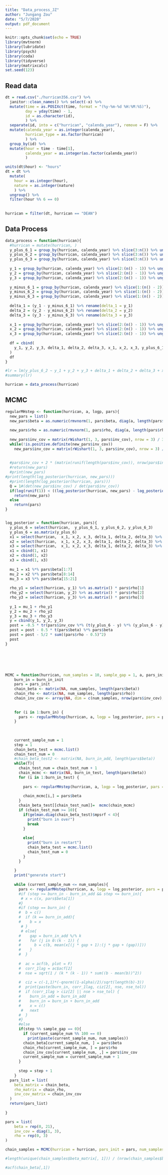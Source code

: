 ```yaml
---
title: "Data_process_JZ"
author: "Jungang Zou"
date: "5/7/2020"
output: pdf_document
---
```


```r
knitr::opts_chunk$set(echo = TRUE)
library(mvtnorm)
library(lubridate)
library(psych)
library(coda)
library(tidyverse)
library(matrixcalc)
set.seed(123)
```

## Read data

```r
dt = read.csv("./hurrican356.csv") %>% 
  janitor::clean_names() %>% select(-x) %>% 
  mutate(time = as.POSIXct(time, format = "(%y-%m-%d %H:%M:%S)"), 
         day = yday(time) - 1,
         id = as.character(id),
         ) %>% 
  separate(id, into = c("hurrican", "calenda_year"), remove = F) %>% 
  mutate(calenda_year = as.integer(calenda_year),
         hurrican_type = as.factor(hurrican)
         ) %>% 
  group_by(id) %>% 
  mutate(hour = time - time[1],
         calenda_year = as.integer(as.factor(calenda_year))
         )

units(dt$hour) <- "hours"
dt = dt %>% 
  mutate(
    hour = as.integer(hour),
    nature = as.integer(nature)
    ) %>% 
  ungroup() %>% 
  filter(hour %% 6 == 0)
         
        
hurrican = filter(dt, hurrican == "DEAN")
```

## Data Process



```r

data_process = function(hurrican){
  #hurrican = mutate(hurrican, ) 
  y_plus_6_1 = group_by(hurrican, calenda_year) %>% slice(3:n()) %>% ungroup() %>% select(latitude) %>% rename(y_plus_6_1 = latitude)
  y_plus_6_2 = group_by(hurrican, calenda_year) %>% slice(3:n()) %>% ungroup() %>% select(longitude) %>% rename(y_plus_6_2 = longitude)
  y_plus_6_3 = group_by(hurrican, calenda_year) %>% slice(3:n()) %>% ungroup() %>% select(wind_kt) %>% rename(y_plus_6_3 = wind_kt)
  
  y_1 = group_by(hurrican, calenda_year) %>% slice(2:(n() - 1)) %>% ungroup() %>% select(latitude) %>% rename(y_1 = latitude)
  y_2 = group_by(hurrican, calenda_year) %>% slice(2:(n() - 1)) %>% ungroup() %>% select(longitude) %>% rename(y_2 = longitude)
  y_3 = group_by(hurrican, calenda_year) %>% slice(2:(n() - 1)) %>% ungroup() %>% select(wind_kt) %>% rename(y_3 = wind_kt)
  
  y_minus_6_1 = group_by(hurrican, calenda_year) %>% slice(1:(n() - 2)) %>% ungroup() %>% select(latitude) %>% rename(y_minus_6_1 = latitude)
  y_minus_6_2 = group_by(hurrican, calenda_year) %>% slice(1:(n() - 2)) %>% ungroup() %>% select(longitude) %>% rename(y_minus_6_2 = longitude)
  y_minus_6_3 = group_by(hurrican, calenda_year) %>% slice(1:(n() - 2)) %>% ungroup() %>% select(wind_kt) %>% rename(y_minus_6_3 = wind_kt)
  
  delta_1 = (y_1 - y_minus_6_1) %>% rename(delta_1 = y_1)
  delta_2 = (y_2 - y_minus_6_2) %>% rename(delta_2 = y_2)
  delta_3 = (y_3 - y_minus_6_3) %>% rename(delta_3 = y_3)
  
  x_1 = group_by(hurrican, calenda_year) %>% slice(2:(n() - 1)) %>% ungroup() %>% select(day) %>% rename(x_1 = day)
  x_2 = group_by(hurrican, calenda_year) %>% slice(2:(n() - 1)) %>% ungroup() %>% select(calenda_year) %>% rename(x_2 = calenda_year)
  x_3 = group_by(hurrican, calenda_year) %>% slice(2:(n() - 1)) %>% ungroup() %>% select(nature) %>% rename(x_3 = nature)
  
  df = cbind(
    y_1, y_2, y_3, delta_1, delta_2, delta_3, x_1, x_2, x_3, y_plus_6_1, y_plus_6_2, y_plus_6_3
  )
  df
}

#lr = lm(y_plus_6_2 ~ y_1 + y_2 + y_3 + delta_1 + delta_2 + delta_3 + x_1 + x_2 + x_3, data = df)
#summary(lr)
```

```r
hurrican = data_process(hurrican)

```


## MCMC

```r
regularMHstep <- function(hurrican, a, logp, pars){
  new_pars = list()
  new_pars$beta = as.numeric(rmvnorm(1, pars$beta, diag(a, length(pars$beta)))) #+ 2 * (runif(length(pars$beta)) - 0.5) * a
  
  new_pars$rho = as.numeric(rmvnorm(1, pars$rho, diag(a, length(pars$rho))))# + 2 * (runif(length(pars$rho)) - 0.5) * a
  
  new_pars$inv_cov = matrix(rWishart(1, 3, pars$inv_cov), nrow = 3) / 3
  while(!is.positive.definite(new_pars$inv_cov))
    new_pars$inv_cov = matrix(rWishart(1, 3, pars$inv_cov), nrow = 3) / 3
  
  
  #pars$inv_cov + 2 * (matrix(runif(length(pars$inv_cov)), nrow(pars$inv_cov)) - 0.5) * a
  #return(new_pars)
  #print(new_pars)
#print(length(log_posterior(hurrican, new_pars)))
  #print(length(log_posterior(hurrican, pars)))
  Q = 1#(det(new_pars$inv_cov) / det(pars$inv_cov))
  if(log(runif(1)) < ((log_posterior(hurrican, new_pars) - log_posterior(hurrican,pars)) * Q))
    return(new_pars)
  else
    return(pars)
}


log_posterior = function(hurrican, pars){
  y_plus_6 = select(hurrican,  y_plus_6_1, y_plus_6_2, y_plus_6_3)
  y_plus_6 = as.matrix(y_plus_6)
  x1 = select(hurrican,  x_1, x_2, x_3, delta_1, delta_2, delta_3) %>% as.matrix()
  x2 = select(hurrican,  x_1, x_2, x_3, delta_1, delta_2, delta_3) %>% as.matrix()
  x3 = select(hurrican,  x_1, x_2, x_3, delta_1, delta_2, delta_3) %>% as.matrix()
  x1 = cbind(1, x1)
  x2 = cbind(1, x2)
  x3 = cbind(1, x3)
  
  mu_1 = x1 %*% pars$beta[1:7]
  mu_2 = x2 %*% pars$beta[8:14]
  mu_3 = x3 %*% pars$beta[15:21]
  
  rho_y1 = select(hurrican, y_1) %>% as.matrix() * pars$rho[1]
  rho_y2 = select(hurrican, y_2) %>% as.matrix() * pars$rho[2]
  rho_y3 = select(hurrican, y_3) %>% as.matrix() * pars$rho[3]
  
  y_1 = mu_1 + rho_y1
  y_2 = mu_2 + rho_y2
  y_3 = mu_3 + rho_y3
  y = cbind(y_1, y_2, y_3)
  post = -0.5 * tr(pars$inv_cov %*% (t(y_plus_6 - y) %*% (y_plus_6 - y) + matrix(c(10, 0, 0, 0, 10, 0, 0, 0, 10), nrow = 3)))
  post = post - 0.5 * t(pars$beta) %*% pars$beta
  post = post - 5/2 * sum((pars$rho - 0.5)^2)
  post
}







```

```r
MCMC = function(hurrican, num_samples = 10, sample_gap = 1, a, pars_init, burn_in_init = 1000, burn_in_test = 300){
    burn_in = burn_in_init
    pars = pars_init
    chain_beta <- matrix(NA, num_samples, length(pars$beta))
    chain_rho <- matrix(NA, num_samples, length(pars$rho))
    chain_inv_cov <- array(NA, dim = c(num_samples, nrow(pars$inv_cov), ncol(pars$inv_cov)))
    
    
    for (i in 1:burn_in) {
      pars <- regularMHstep(hurrican, a, logp = log_posterior, pars = pars)
    }
    
    
    
    current_sample_num = 1
    step = 1
    chain_beta_test = mcmc.list()
    chain_test_num = 0
    #chain_beta_test2 <- matrix(NA, burn_in_add, length(pars$beta))
    while(T){
      chain_test_num = chain_test_num + 1
      chain_mcmc <- matrix(NA, burn_in_test, length(pars$beta))
      for (i in 1:burn_in_test) {
        
        pars <- regularMHstep(hurrican, a, logp = log_posterior, pars = pars)
        
        chain_mcmc[i,] = pars$beta
      }
      chain_beta_test[[chain_test_num]]=  mcmc(chain_mcmc)
      if (chain_test_num >= 10){
        if(gelman.diag(chain_beta_test)$mpsrf < 4){
          print("burn in over")
          break
        }
        
        else{
          print("burn in restart")
          chain_beta_test = mcmc.list()
          chain_test_num = 0
        }
      }
      
    }
    print("generate start")
    
    while (current_sample_num <= num_samples){
      pars <- regularMHstep(hurrican, a, logp = log_posterior, pars = pars)
      #if (step >= burn_in - burn_in_add && step <= burn_in){
       # x = c(x, pars$beta[1])
      #}
      #if (step == burn_in) {
      #  b = c()
      #  if (k == burn_in_add){
      #    b = x
       # }
       # else{
      #    gap = burn_in_add %/% k
      #    for (j in 0:(k - 1)) {
      #      b = c(b, mean(x[(j * gap + 1):(j * gap + (gap))]))
      #    }
      #  }
        
      #  ac = acf(b, plot = F)
      #  corr_1lag = ac$acf[2]
      #  nse = sqrt(1 / (k * (k - 1)) * sum((b - mean(b))^2))
        
      #  ciz = c(-1,1)*(-qnorm((1-alpha)/2)/sqrt(length(b)-3))
      #  print(paste(burn_in, corr_1lag, ciz[2], nse, nse_tol))
      #  if (corr_1lag > ciz[2] || nse > nse_tol) {
      #    burn_in_add = burn_in_add
      #    burn_in = burn_in + burn_in_add
      #    x = c()
       #   next
      #  }
      #}
      #else 
      if(step %% sample_gap == 0){
        if (current_sample_num %% 100 == 0)
          print(paste(current_sample_num, num_samples))
        chain_beta[current_sample_num, ] = pars$beta
        chain_rho[current_sample_num, ] = pars$rho
        chain_inv_cov[current_sample_num, ,] = pars$inv_cov
        current_sample_num = current_sample_num + 1
      }
      
      step = step + 1
    }
  pars_list = list(
    beta_matrix = chain_beta,
    rho_matrix = chain_rho,
    inv_cov_matrix = chain_inv_cov
  )
  return(pars_list)
  
}

pars = list(
    beta = rep(0, 21),
    inv_cov = diag(1, 3),
    rho = rep(0, 3)
)

chain_samples = MCMC(hurrican = hurrican, pars_init = pars, num_samples = 1000, sample_gap = 30, burn_in_init = 3000, a = 2e-1)

#length(unique(chain_samples$beta_matrix[, 1])) / (nrow(chain_samples$beta_matrix))

#acf(chain_beta[,1])
```